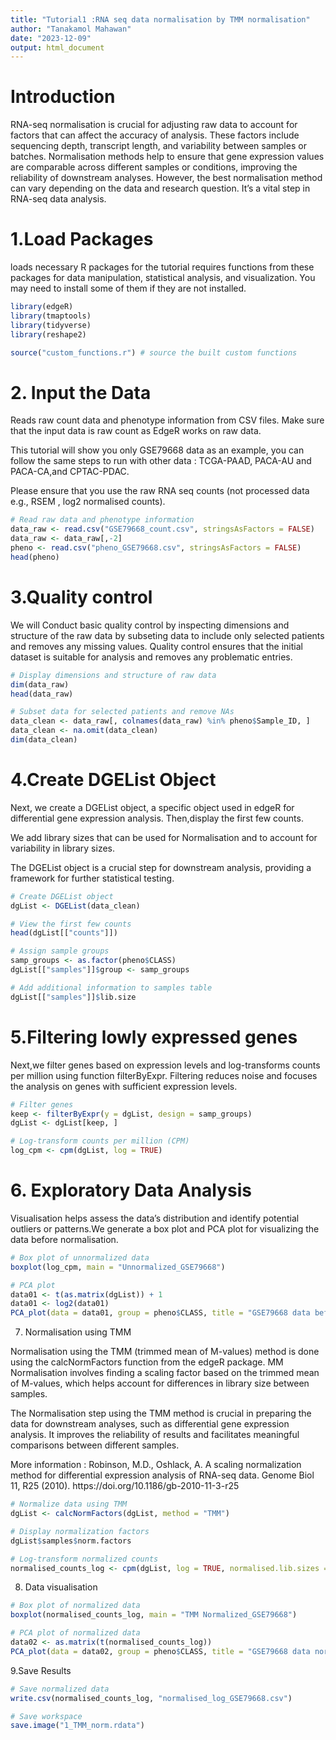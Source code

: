 ---
title: "Tutorial1 :RNA seq data normalisation by TMM normalisation"
author: "Tanakamol Mahawan"
date: "2023-12-09"
output: html_document
---

# Introduction 

RNA-seq normalisation is crucial for adjusting raw data to account for factors that can affect the accuracy of analysis. These factors include sequencing depth, transcript length, and variability between samples or batches. Normalisation methods help to ensure that gene expression values are comparable across different samples or conditions, improving the reliability of downstream analyses. However, the best normalisation method can vary depending on the data and research question. It’s a vital step in RNA-seq data analysis. 

# 1.Load Packages

loads necessary R packages for the tutorial requires functions from these packages for data manipulation, statistical analysis, and visualization. You may need to install some of them if they are not installed.


```{r load_libraries, message=FALSE, warning=FALSE}
library(edgeR)
library(tmaptools)
library(tidyverse)
library(reshape2)

```


```{r , message=FALSE, warning=FALSE}
source("custom_functions.r") # source the built custom functions
```

# 2. Input the Data

Reads raw count data and phenotype information from CSV files.
Make sure that the input data is raw count as EdgeR works on raw data.

This tutorial will show you only GSE79668 data as an example, you can follow the same steps to run with other data : TCGA-PAAD, PACA-AU and PACA-CA,and CPTAC-PDAC.

Please ensure that you use the raw RNA seq counts (not processed data e.g., RSEM , log2 normalised counts). 
```{r }
# Read raw data and phenotype information
data_raw <- read.csv("GSE79668_count.csv", stringsAsFactors = FALSE)
data_raw <- data_raw[,-2]
pheno <- read.csv("pheno_GSE79668.csv", stringsAsFactors = FALSE)
head(pheno)

```

# 3.Quality control

We will Conduct basic quality control by inspecting dimensions and structure of the raw data by subseting data to include only selected patients and removes any missing values. Quality control ensures that the initial dataset is suitable for analysis and removes any problematic entries.

```{r }
# Display dimensions and structure of raw data
dim(data_raw)
head(data_raw)

# Subset data for selected patients and remove NAs
data_clean <- data_raw[, colnames(data_raw) %in% pheno$Sample_ID, ]
data_clean <- na.omit(data_clean)
dim(data_clean)

```

# 4.Create DGEList Object

Next, we create a DGEList object, a specific object used in edgeR for differential gene expression analysis. Then,display the first few counts. 

We add library sizes that can be used for Normalisation and to account for variability in library sizes.

The DGEList object is a crucial step for downstream analysis, providing a framework for further statistical testing.

```{r }
# Create DGEList object
dgList <- DGEList(data_clean)

# View the first few counts
head(dgList[["counts"]])

# Assign sample groups
samp_groups <- as.factor(pheno$CLASS)
dgList[["samples"]]$group <- samp_groups

# Add additional information to samples table
dgList[["samples"]]$lib.size

```

# 5.Filtering lowly expressed genes

Next,we filter genes based on expression levels and log-transforms counts per million using function filterByExpr. Filtering reduces noise and focuses the analysis on genes with sufficient expression levels.

```{r }
# Filter genes
keep <- filterByExpr(y = dgList, design = samp_groups)
dgList <- dgList[keep, ]

# Log-transform counts per million (CPM)
log_cpm <- cpm(dgList, log = TRUE)

```

# 6. Exploratory Data Analysis

Visualisation helps assess the data's distribution and identify potential outliers or patterns.We generate a box plot and PCA plot for visualizing the data before normalisation.

```{r }
# Box plot of unnormalized data
boxplot(log_cpm, main = "Unnormalized_GSE79668")

# PCA plot
data01 <- t(as.matrix(dgList)) + 1
data01 <- log2(data01)
PCA_plot(data = data01, group = pheno$CLASS, title = "GSE79668 data before normalisation")

```

7. Normalisation using TMM

Normalisation using the TMM (trimmed mean of M-values) method is done using the calcNormFactors function from the edgeR package. MM Normalisation involves finding a scaling factor based on the trimmed mean of M-values, which helps account for differences in library size between samples.

The Normalisation step using the TMM method is crucial in preparing the data for downstream analyses, such as differential gene expression analysis. It improves the reliability of results and facilitates meaningful comparisons between different samples.

More information : Robinson, M.D., Oshlack, A. A scaling normalization method for differential expression analysis of RNA-seq data. Genome Biol 11, R25 (2010). https://doi.org/10.1186/gb-2010-11-3-r25

```{r }
# Normalize data using TMM
dgList <- calcNormFactors(dgList, method = "TMM")

# Display normalization factors
dgList$samples$norm.factors

# Log-transform normalized counts
normalised_counts_log <- cpm(dgList, log = TRUE, normalised.lib.sizes = TRUE)

```

8. Data visualisation 

```{r }
# Box plot of normalized data
boxplot(normalised_counts_log, main = "TMM Normalized_GSE79668")

# PCA plot of normalized data
data02 <- as.matrix(t(normalised_counts_log))
PCA_plot(data = data02, group = pheno$CLASS, title = "GSE79668 data normalized by TMM")

```

9.Save Results

```{r }
# Save normalized data
write.csv(normalised_counts_log, "normalised_log_GSE79668.csv")

# Save workspace
save.image("1_TMM_norm.rdata")

```


